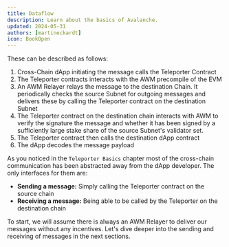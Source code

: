 ```yaml
---
title: Dataflow
description: Learn about the basics of Avalanche.
updated: 2024-05-31
authors: [martineckardt]
icon: BookOpen
---
```


These can be described as follows:
1. Cross-Chain dApp initiating the message calls the Teleporter Contract
2. The Teleporter contracts interacts with the AWM precompile of the EVM
3. An AWM Relayer relays the message to the destination Chain. It periodically checks the source Subnet for outgoing messages and delivers these by calling the Teleporter contract on the destination Subnet
4. The Teleporter contract on the destination chain interacts with AWM to verify the signature the message and whether it has been signed by a sufficiently large stake share of the source Subnet's validator set.
5. The Teleporter contract then calls the destination dApp contract 
6. The dApp decodes the message payload

As you noticed in the `Teleporter Basics` chapter most of the cross-chain communication has been abstracted away from the dApp developer. The only interfaces for them are:

- **Sending a message:** Simply calling the Teleporter contract on the source chain
- **Receiving a message:** Being able to be called by the Teleporter on the destination chain

To start, we will assume there is always an AWM Relayer to deliver our messages without any incentives. Let's dive deeper into the sending and receiving of messages in the next sections.